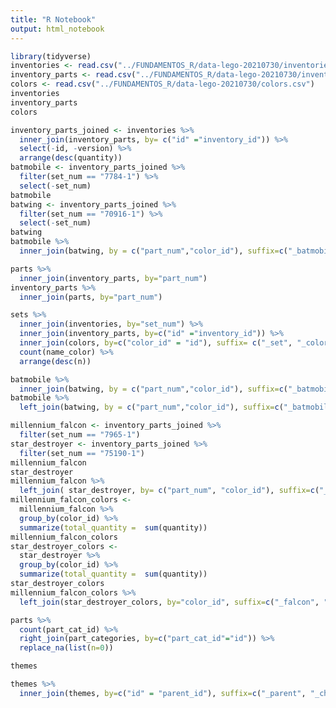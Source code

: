 ```yaml
---
title: "R Notebook"
output: html_notebook
---
```


```r
library(tidyverse)
inventories <- read.csv("../FUNDAMENTOS_R/data-lego-20210730/inventories.csv")
inventory_parts <- read.csv("../FUNDAMENTOS_R/data-lego-20210730/inventory_parts.csv")
colors <- read.csv("../FUNDAMENTOS_R/data-lego-20210730/colors.csv")
inventories
inventory_parts
colors
```



```r
inventory_parts_joined <- inventories %>%
  inner_join(inventory_parts, by= c("id" ="inventory_id")) %>%
  select(-id, -version) %>%
  arrange(desc(quantity))
batmobile <- inventory_parts_joined %>%
  filter(set_num == "7784-1") %>%
  select(-set_num)
batmobile
batwing <- inventory_parts_joined %>%
  filter(set_num == "70916-1") %>%
  select(-set_num)
batwing
batmobile %>%
  inner_join(batwing, by = c("part_num","color_id"), suffix=c("_batmobile", "_batwing"))
```



```r
parts %>%
  inner_join(inventory_parts, by="part_num")
inventory_parts %>%
  inner_join(parts, by="part_num")
```



```r
sets %>%
  inner_join(inventories, by="set_num") %>%
  inner_join(inventory_parts, by=c("id" ="inventory_id")) %>%
  inner_join(colors, by=c("color_id" = "id"), suffix= c("_set", "_color") ) %>%
  count(name_color) %>%
  arrange(desc(n))
```



```r
batmobile %>%
  inner_join(batwing, by = c("part_num","color_id"), suffix=c("_batmobile", "_batwing"))
batmobile %>%
  left_join(batwing, by = c("part_num","color_id"), suffix=c("_batmobile", "_batwing"))
```


```r
millennium_falcon <- inventory_parts_joined %>%
  filter(set_num == "7965-1")
star_destroyer <- inventory_parts_joined %>%
  filter(set_num == "75190-1")
millennium_falcon
star_destroyer
millennium_falcon %>%
  left_join( star_destroyer, by= c("part_num", "color_id"), suffix=c("_falcon", "_star_destroyer"))
millennium_falcon_colors <-
  millennium_falcon %>%
  group_by(color_id) %>%
  summarize(total_quantity =  sum(quantity))
millennium_falcon_colors
star_destroyer_colors <-
  star_destroyer %>%
  group_by(color_id) %>%
  summarize(total_quantity =  sum(quantity))
star_destroyer_colors
millennium_falcon_colors %>%
  left_join(star_destroyer_colors, by="color_id", suffix=c("_falcon", "_start_destroyer"))
```


```r
parts %>%
  count(part_cat_id) %>%
  right_join(part_categories, by=c("part_cat_id"="id")) %>%
  replace_na(list(n=0))
```



```r
themes 
```


```r
themes %>%
  inner_join(themes, by=c("id" = "parent_id"), suffix=c("_parent", "_child"))
```